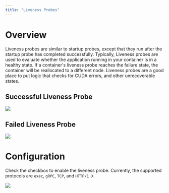 ```yaml
---
title: "Liveness Probes"
---
```


# Overview

Liveness probes are similar to startup probes, except that they run after the startup probe has completed successfully. Typically, Liveness probes are used to evaluate whether the application running in your container is in a healthy state. If a container's liveness probe reaches the failure state, the container will be reallocated to a different node. Liveness probes are a good place to put logic that checks for CUDA errors, and other unrecoverable states.

## Successful Liveness Probe

<img src="/container-engine/images/67f4869-Liveness_Recovers1.png"/>


## Failed Liveness Probe

<img src="/container-engine/images/05e66d5-Liveness_Failure1.png"/>


# Configuration

Check the checkbox to enable the liveness probe. Currently, the supported protocols are `exec`, `gRPC`, `TCP`, and `HTTP/1.X`

<img src="/container-engine/images/d7a0dfb-image.png"/>

